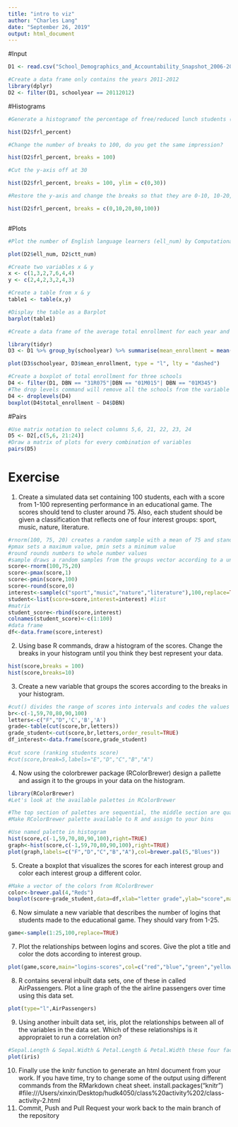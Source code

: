 ```yaml
---
title: "intro to viz"
author: "Charles Lang"
date: "September 26, 2019"
output: html_document
---
```

#Input
```r
D1 <- read.csv("School_Demographics_and_Accountability_Snapshot_2006-2012.csv", header = TRUE, sep = ",")

#Create a data frame only contains the years 2011-2012
library(dplyr)
D2 <- filter(D1, schoolyear == 20112012)
```

#Histograms
```r
#Generate a histogramof the percentage of free/reduced lunch students (frl_percent) at each school

hist(D2$frl_percent)

#Change the number of breaks to 100, do you get the same impression?

hist(D2$frl_percent, breaks = 100)

#Cut the y-axis off at 30

hist(D2$frl_percent, breaks = 100, ylim = c(0,30))

#Restore the y-axis and change the breaks so that they are 0-10, 10-20, 20-80, 80-100

hist(D2$frl_percent, breaks = c(0,10,20,80,100))



```

#Plots
```r
#Plot the number of English language learners (ell_num) by Computational Thinking Test scores (ctt_num) 

plot(D2$ell_num, D2$ctt_num)

#Create two variables x & y
x <- c(1,3,2,7,6,4,4)
y <- c(2,4,2,3,2,4,3)

#Create a table from x & y
table1 <- table(x,y)

#Display the table as a Barplot
barplot(table1)

#Create a data frame of the average total enrollment for each year and plot the two against each other as a lines

library(tidyr)
D3 <- D1 %>% group_by(schoolyear) %>% summarise(mean_enrollment = mean(total_enrollment))

plot(D3$schoolyear, D3$mean_enrollment, type = "l", lty = "dashed")

#Create a boxplot of total enrollment for three schools
D4 <- filter(D1, DBN == "31R075"|DBN == "01M015"| DBN == "01M345")
#The drop levels command will remove all the schools from the variable with not data  
D4 <- droplevels(D4)
boxplot(D4$total_enrollment ~ D4$DBN)
```
#Pairs
```r
#Use matrix notation to select columns 5,6, 21, 22, 23, 24
D5 <- D2[,c(5,6, 21:24)]
#Draw a matrix of plots for every combination of variables
pairs(D5)
```
# Exercise

1. Create a simulated data set containing 100 students, each with a score from 1-100 representing performance in an educational game. The scores should tend to cluster around 75. Also, each student should be given a classification that reflects one of four interest groups: sport, music, nature, literature.

```r
#rnorm(100, 75, 20) creates a random sample with a mean of 75 and standard deviation of 20
#pmax sets a maximum value, pmin sets a minimum value
#round rounds numbers to whole number values
#sample draws a random samples from the groups vector according to a uniform distribution
score<-rnorm(100,75,20)
score<-pmax(score,1)
score<-pmin(score,100)
score<-round(score,0)
interest<-sample(c("sport","music","nature","literature"),100,replace=TRUE)
student<-list(score=score,interest=interest) #list
#matrix
student_score<-rbind(score,interest)
colnames(student_score)<-c(1:100)
#data frame
df<-data.frame(score,interest)
```

2. Using base R commands, draw a histogram of the scores. Change the breaks in your histogram until you think they best represent your data.

```r
hist(score,breaks = 100)
hist(score,breaks=10)
```


3. Create a new variable that groups the scores according to the breaks in your histogram.

```r
#cut() divides the range of scores into intervals and codes the values in scores according to which interval they fall. We use a vector called `letters` as the labels, `letters` is a vector made up of the letters of the alphabet.
br<-c(-1,59,70,80,90,100)
letters<-c("F","D",'C','B','A')
grade<-table(cut(score,br,letters))
grade_student<-cut(score,br,letters,order_result=TRUE)
df_interest<-data.frame(score,grade_student)
     
#cut score (ranking students score)
#cut(score,break=5,labels="E","D","C","B","A")
```

4. Now using the colorbrewer package (RColorBrewer) design a pallette and assign it to the groups in your data on the histogram.

```r
library(RColorBrewer)
#Let's look at the available palettes in RColorBrewer

#The top section of palettes are sequential, the middle section are qualitative, and the lower section are diverging.r
#Make RColorBrewer palette available to R and assign to your bins

#Use named palette in histogram
hist(score,c(-1,59,70,80,90,100),right=TRUE)
graph<-hist(score,c(-1,59,70,80,90,100),right=TRUE)
plot(graph,labels=c("F","D","C","B","A"),col=brewer.pal(5,"Blues"))
```


5. Create a boxplot that visualizes the scores for each interest group and color each interest group a different color.

```r
#Make a vector of the colors from RColorBrewer
color<-brewer.pal(4,"Reds")
boxplot(score~grade_student,data=df,xlab="letter grade",ylab="score",main="score-interest",col=color)

```


6. Now simulate a new variable that describes the number of logins that students made to the educational game. They should vary from 1-25.

```r
game<-sample(1:25,100,replace=TRUE)
```

7. Plot the relationships between logins and scores. Give the plot a title and color the dots according to interest group.

```r
plot(game,score,main="logins-scores",col=c("red","blue","green","yellow"))
```


8. R contains several inbuilt data sets, one of these in called AirPassengers. Plot a line graph of the the airline passengers over time using this data set.

```r
plot(type="l",AirPassengers)
```


9. Using another inbuilt data set, iris, plot the relationships between all of the variables in the data set. Which of these relationships is it appropraiet to run a correlation on? 

```r
#Sepal.Length & Sepal.Width & Petal.Length & Petal.Width these four factors
plot(iris)
```

10. Finally use the knitr function to generate an html document from your work. If you have time, try to change some of the output using different commands from the RMarkdown cheat sheet.
install.packages("knitr")
#file:///Users/xinxin/Desktop/hudk4050/class%20activity%202/class-activity-2.html
11. Commit, Push and Pull Request your work back to the main branch of the repository 
